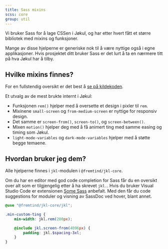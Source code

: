 ```yaml
---
title: Sass mixins
scss: core
group: util
---
```


<Ingress>
    Vi bruker Sass for å lage CSSen i Jøkul, og har etter hvert fått et større bibliotek med mixins og funksjoner.
</Ingress>

Mange av disse hjelperne er generiske nok til å være nyttige også i egne applikasjoner. Hvis prosjektet ditt bruker Sass er det lurt å ta en nærmere titt på hva Jøkul har å tilby.

## Hvilke mixins finnes?

For en fullstendig oversikt er det best å [se på kildekoden](https://github.com/fremtind/jokul/tree/main/packages/core/jkl).

Et utvalg av de mest brukte internt i Jøkul:

-   Funksjonen `rem()` hjelper med å oversette et design i pixler til `rem`.
-   Mixinene `small-screen` og `from-medium-screen` er nyttige for responsiv design.
-   Det samme er `screen-from()`, `screen-to()`, og `screen-between()`.
-   Mixen `motion()` hjelper deg med å få animert ting med samme easing og timing som Jøkul.
-   `light-mode-variables` og `dark-mode-variables` hjelper med å støtte begge temaene.

## Hvordan bruker jeg dem?

Alle hjelperne finnes i `jkl`-modulen i `@fremtind/jkl-core`.

Om du har en editor med god code completion for Sass får du en oversikt over alt som er tilgjengelig etter å ha skrevet `jkl.`. Hvis du bruker Visual Studio Code er extensionen [Some Sass](https://marketplace.visualstudio.com/items?itemName=SomewhatStationery.some-sass) anbefalt. Med den får du code suggestions for moduler og visning av SassDoc ved hover, blant annet.

```scss
@use "@fremtind/jkl-core/jkl";

.min-custom-ting {
    min-width: jkl.rem(280px);

    @include jkl.screen-from(4096px) {
        padding: jkl.$spacing-3xl;
    }
}
```
